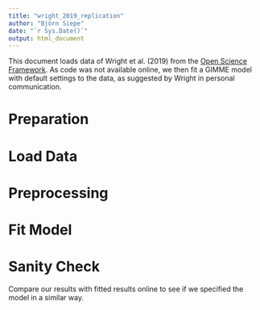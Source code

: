 ```yaml
---
title: "wright_2019_replication"
author: "Björn Siepe"
date: "`r Sys.Date()`"
output: html_document
---
```


This document loads data of Wright et al. (2019) from the [Open Science Framework](https://osf.io/95hyr/).
As code was not available online, we then fit a GIMME model with default settings to the data, as suggested by Wright in personal communication.

# Preparation



# Load Data


# Preprocessing



# Fit Model




# Sanity Check
Compare our results with fitted results online to see if we specified the model in a similar way.